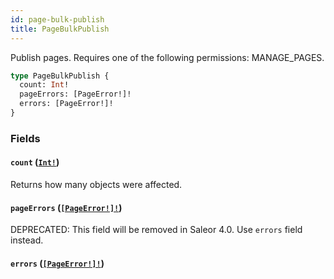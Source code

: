 ```yaml
---
id: page-bulk-publish
title: PageBulkPublish
---
```


Publish pages. Requires one of the following permissions: MANAGE_PAGES.

```graphql
type PageBulkPublish {
  count: Int!
  pageErrors: [PageError!]!
  errors: [PageError!]!
}
```

### Fields

#### `count` ([`Int!`](../../../developer/api-reference/scalars/int))

Returns how many objects were affected.

#### `pageErrors` ([`[PageError!]!`](../../../developer/api-reference/objects/page-error))

<span class="badge badge--warning">DEPRECATED: This field will be removed in Saleor 4.0. Use `errors` field instead.</span>

#### `errors` ([`[PageError!]!`](../../../developer/api-reference/objects/page-error))
